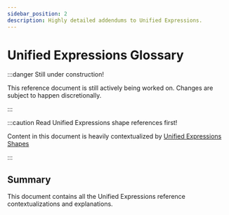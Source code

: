 ```yaml
---
sidebar_position: 2
description: Highly detailed addendums to Unified Expressions. 
---
```


# Unified Expressions Glossary

:::danger Still under construction!

This reference document is still actively being worked on. 
Changes are subject to happen discretionally.

:::

:::caution Read Unified Expressions shape references first!

Content in this document is heavily contextualized by [Unified Expressions 
Shapes](docs/tutorial-avatars/tutorial-avatars-extras/unified-blendshapes.mdx)

:::

## Summary 

This document contains all the Unified Expressions 
reference contextualizations and explanations.